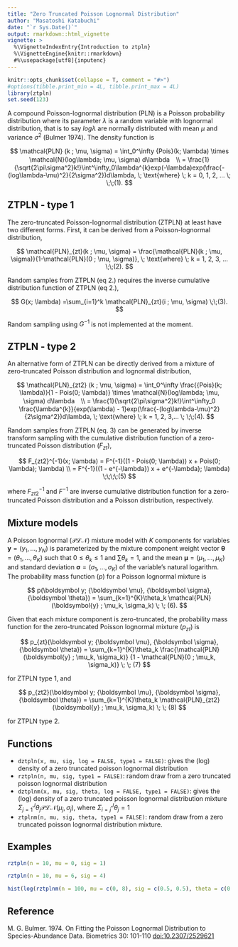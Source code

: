 ```yaml
---
title: "Zero Truncated Poisson Lognormal Distribution"
author: "Masatoshi Katabuchi"
date: "`r Sys.Date()`"
output: rmarkdown::html_vignette
vignette: >
  %\VignetteIndexEntry{Introduction to ztpln}
  %\VignetteEngine{knitr::rmarkdown}
  #%\usepackage[utf8]{inputenc}
---
```



```r
knitr::opts_chunk$set(collapse = T, comment = "#>")
#options(tibble.print_min = 4L, tibble.print_max = 4L)
library(ztpln)
set.seed(123)
```

A compound Poisson-lognormal distribution (PLN) is a Poisson probability distribution where its parameter $\lambda$ is a random variable with lognormal distribution, that is to say $log \lambda$ are normally distributed with mean $\mu$ and variance $\sigma^2$ (Bulmer 1974). The density function is


$$
\mathcal{PLN} (k ; \mu, \sigma) = \int_0^\infty {Pois}(k; \lambda) \times \mathcal{N}(log\lambda; \mu, \sigma) d\lambda　\\
= \frac{1}{\sqrt{2\pi\sigma^2}k!}\int^\infty_0\lambda^{k}exp(-\lambda)exp(\frac{-(log\lambda-\mu)^2}{2\sigma^2})d\lambda, \; \text{where} \; k = 0, 1, 2, ... \; \;\;(1).
$$

## ZTPLN - type 1

The zero-truncated Poisson-lognormal distribution (ZTPLN) at least have two different forms. First, it can be derived from a Poisson-lognormal distribution,

$$
\mathcal{PLN}_{zt}(k ; \mu, \sigma) = \frac{\mathcal{PLN}(k ; \mu, \sigma)}{1-\mathcal{PLN}(0 ; \mu, \sigma)}, \; \text{where} \; k = 1, 2, 3, ... \;\;(2).
$$

Random samples from ZTPLN (eq 2.) requires the inverse cumulative distribution function of ZTPLN (eq 2.),

$$
G(x; \lambda) =\sum_{i=1}^k  \mathcal{PLN}_{zt}(i ; \mu, \sigma) \;\;(3).
$$

Random sampling using $G^{-1}$ is not implemented at the moment.

## ZTPLN - type 2

An alternative form of ZTPLN can be directly derived from a mixture of zero-truncated Poisson distribution and lognormal distribution,

$$
\mathcal{PLN}_{zt2} (k ; \mu, \sigma) = \int_0^\infty \frac{{Pois}(k; \lambda)}{1 - Pois(0; \lambda)} \times \mathcal{N}(log\lambda; \mu, \sigma) d\lambda　\\
= \frac{1}{\sqrt{2\pi\sigma^2}k!}\int^\infty_0 \frac{\lambda^{k}}{exp(\lambda) - 1}exp(\frac{-(log\lambda-\mu)^2}{2\sigma^2})d\lambda, \; \text{where} \; k = 1, 2, 3,... \; \;\;(4).
$$

Random samples from ZTPLN (eq. 3) can be generated by inverse transform sampling with the cumulative distribution function of a zero-truncated Poisson distribution ($F_{zt}$),

$$
F_{zt2}^{-1}(x; \lambda) = F^{-1}((1 - Pois(0; \lambda)) x + Pois(0; \lambda); \lambda) \\  = F^{-1}((1 - e^{-\lambda}) x + e^{-\lambda}; \lambda) \;\;\;\;(5)
$$

where $F^{-1}_{zt2}$ and $F^{-1}$ are inverse cumulative distribution function for a zero-truncated Poisson distribution and a Poisson distribution, respectively.

## Mixture models

A Poisson lognormal ($\mathcal{PLN}$) mixture model with *K* components for variables $\boldsymbol y = (y_1, \ldots, y_N)$ is parameterized by the mixture component weight vector $\boldsymbol \theta = (\theta_1, \ldots, \theta_K)$ such that $0 \le \theta_{k} \le 1$ and $\sum\theta_{k} = 1$, and the mean $\boldsymbol \mu = (\mu_1, \ldots, \mu_K)$ and standard deviation $\boldsymbol \sigma = (\sigma_1, \ldots, \sigma_K)$ of the variable's natural logarithm. The probability mass function ($p$) for a Poisson lognormal mixture is

$$
p(\boldsymbol y; {\boldsymbol \mu}, {\boldsymbol \sigma}, {\boldsymbol \theta}) = \sum_{k=1}^{K}\theta_k \mathcal{PLN}(\boldsymbol{y} ; \mu_k, \sigma_k) \; \; (6).
$$

Given that each mixture component is zero-truncated, the probability
mass function for the zero-truncated Poisson lognormal mixture ($p_{zt}$) is

$$
p_{zt}(\boldsymbol y; {\boldsymbol \mu}, {\boldsymbol \sigma}, {\boldsymbol \theta}) = \sum_{k=1}^{K}\theta_k \frac{\mathcal{PLN}(\boldsymbol{y} ; \mu_k, \sigma_k)} {1 - \mathcal{PLN}(0 ; \mu_k, \sigma_k)} \; \; (7)
$$

for ZTPLN type 1, and

$$
p_{zt2}(\boldsymbol y; {\boldsymbol \mu}, {\boldsymbol \sigma}, {\boldsymbol \theta}) = \sum_{k=1}^{K}\theta_k \mathcal{PLN}_{zt2}(\boldsymbol{y} ; \mu_k, \sigma_k)  \; \; (8)
$$

for ZTPLN type 2.

## Functions

- `dztpln(x, mu, sig, log = FALSE, type1 = FALSE)`: gives the (log) density of a zero truncated poisson lognormal
  distribution
- `rztpln(n, mu, sig, type1 = FALSE)`: random draw from a zero truncated poisson lognormal
  distribution
- `dztplnm(x, mu, sig, theta, log = FALSE, type1 = FALSE)`: gives the (log) density of a zero truncated poisson
  lognormal distribution mixture $\Sigma_{j=1}^{J} \theta_j \mathcal{PLN}
  (\mu_j, \sigma_j)$, where $\Sigma_{i=j}^{J} \theta_j = 1$
- `ztplnm(n, mu, sig, theta, type1 = FALSE)`: random draw from a zero truncated poisson
  lognormal distribution mixture.


## Examples

````r
rztpln(n = 10, mu = 0, sig = 1)

rztpln(n = 10, mu = 6, sig = 4)

hist(log(rztplnm(n = 100, mu = c(0, 8), sig = c(0.5, 0.5), theta = c(0.2, 0.8))))
````

## Reference

M. G. Bulmer. 1974. On Fitting the Poisson Lognormal Distribution to Species-Abundance Data. Biometrics 30: 101-110 [doi:10.2307/2529621](https://www.jstor.org/stable/2529621?origin=crossref&seq=1#metadata_info_tab_contents)

